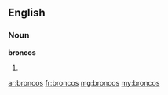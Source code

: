 ==English==
===Noun===
'''broncos'''
# {{plural of|[[bronco]]}}

[[ar:broncos]]
[[fr:broncos]]
[[mg:broncos]]
[[my:broncos]]